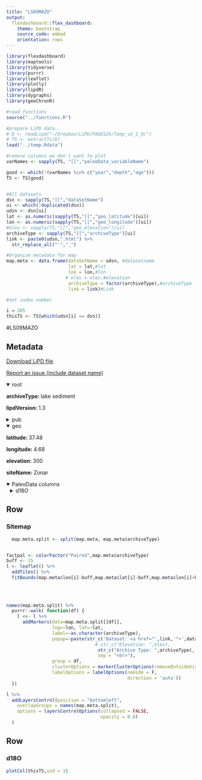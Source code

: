 ```yaml
---
title: "LS09MAZO"
output: 
  flexdashboard::flex_dashboard:
    theme: bootstrap
    source_code: embed
    orientation: rows
---
```


```r
library(flexdashboard)
library(maptools)
library(tidyverse)
library(purrr)
library(leaflet)
library(plotly)
library(lipdR)
library(dygraphs)
library(geoChronR)

#read functions
source("../functions.R")

#prepare LiPD data..
# D <- readLipd("~/Dropbox/LiPD/PAGES2k/Temp_v2_1_0/")
# TS <- extractTs(D)
load("../temp.Rdata")

#remove columns we don't want to plot
varNames <- sapply(TS, "[[","paleoData_variableName")

good <- which(!(varNames %in% c("year","depth","age")))
TS <- TS[good]


#All datasets
dsn <- sapply(TS,"[[","dataSetName")
ui <- which(!duplicated(dsn))
udsn <- dsn[ui]
lat <- as.numeric(sapply(TS,"[[","geo_latitude")[ui])
lon <- as.numeric(sapply(TS,"[[","geo_longitude")[ui])
#elev <- sapply(TS,"[[","geo_elevation")[ui]
archiveType <- sapply(TS,"[[","archiveType")[ui]
link <- paste0(udsn,".html") %>% 
  str_replace_all("'","_")

#Organize metadata for map
map.meta <- data.frame(dataSetName = udsn, #datasetname
                       lat = lat,#lat
                       lon = lon,#lon
                      # elev = elev,#elevation
                       archiveType = factor(archiveType),#archiveType
                       link = link)#Link

#set index number

i = 285
thisTS <- TS[which(udsn[i] == dsn)]
```
#LS09MAZO

Metadata {.sidebar}
-------------------------------------
[Download LiPD file](LS09MAZO.lpd)
            

[Report an issue (include dataset name)](https://github.com/nickmckay/LiPDverse/issues)

<details open style="margin-left: 0px">
<summary>root</summary>
<p style="margin-left: 0px"><strong>archiveType: </strong>lake sediment
<p style="margin-left: 0px"><strong>lipdVersion: </strong>1.3
</details>
<details>
<summary>pub</summary>
<details style="margin-left: 10px">
<summary>pub1</summary>
<p style="margin-left: 10px"><strong>author: </strong>Mart�n-Puertas, Celia , Valero-Garc�s, Blas L. , Brauer, Achim , Mata, M. Pilar , Delgado-Huertas, Antonio , Dulski, Peter
<p style="margin-left: 10px"><strong>journal: </strong>Quaternary Research
<p style="margin-left: 10px"><strong>volume: </strong>71
<p style="margin-left: 10px"><strong>pages: </strong>-12
<p style="margin-left: 10px"><strong>pubYear: </strong>2009
<p style="margin-left: 10px"><strong>title: </strong>The Iberian?Roman Humid Period (2600?1600�cal yr BP) in the Zo�ar Lake varve record (Andaluc�a, southern Spain)
<p style="margin-left: 10px"><strong>DOI: </strong>10.1016/j.yqres.2008.10.004
</details>
</details>
<details open style="margin-left: 0px">
<summary>geo</summary>
<p style="margin-left: 0px"><strong>latitude: </strong>37.48
<p style="margin-left: 0px"><strong>longitude: </strong>4.68
<p style="margin-left: 0px"><strong>elevation: </strong>300
<p style="margin-left: 0px"><strong>siteName: </strong>Zonar
</details>
<details open>
<summary>PaleoData columns</summary>
<details style="margin-left: 10px">
<summary>d18O</summary>
<p style="margin-left: 10px"><strong>TSid: </strong>LS09MAZO
<p style="margin-left: 10px"><strong>variableName: </strong>d18O
<p style="margin-left: 10px"><strong>units: </strong>permil
<p style="margin-left: 10px"><strong>description: </strong>carbonate
<details>
<summary>interpretation</summary>
<details style="margin-left: 20px">
<summary>1</summary>
<p style="margin-left: 20px"><strong>basis: </strong>However, the continuous enrichment of 18O, due to evaporation, during spring and summer results in heavier isotope values at the end of the warm seasons. Consequently, the isotopic oscillations can be interpreted as a reflection of changes in the intensity of the evaporation processes (Li and Ku,1997) that cancel out the opposite effect of the temperature increase (decreasing isotopic fractionation with increasing temperature; McCrea, 1950).
<p style="margin-left: 20px"><strong>direction: </strong>negative
<p style="margin-left: 20px"><strong>equilibriumEvidence: </strong>Isotopic values ?18O of calcite precipitating in the surface waters of Zo�ar Lake obtained from a buoy and anchor rope concretion growth show values (between ?2 to +1? vs V-PDB) coherent with calcite formation in isotopic equilibriumwith epilimnetic lake waters (+1 to + 6??18Owater (V-SMOW))
<p style="margin-left: 20px"><strong>inferredMaterial: </strong>lake water
<p style="margin-left: 20px"><strong>rank: </strong>1
<p style="margin-left: 20px"><strong>scope: </strong>isotope
<p style="margin-left: 20px"><strong>variable: </strong>I_E
</details>
<details style="margin-left: 20px">
<summary>2</summary>
<p style="margin-left: 20px"><strong>direction: </strong>negative
<p style="margin-left: 20px"><strong>equilibriumEvidence: </strong>Isotopic values ?18O of calcite precipitating in the surface waters of Zo�ar Lake obtained from a buoy and anchor rope concretion growth show values (between ?2 to +1? vs V-PDB) coherent with calcite formation in isotopic equilibriumwith epilimnetic lake waters (+1 to + 6??18Owater (V-SMOW))
<p style="margin-left: 20px"><strong>inferredMaterial: </strong>lake water
<p style="margin-left: 20px"><strong>rank: </strong>2
<p style="margin-left: 20px"><strong>scope: </strong>isotope
<p style="margin-left: 20px"><strong>variable: </strong>Temperature
</details>
</details>
</details>

Row
-----------------------------------------------------------------------

### Sitemap

```r
  map.meta.split <- split(map.meta, map.meta$archiveType)


factpal <- colorFactor("Paired",map.meta$archiveType)
buff <- 15
l <- leaflet() %>% 
  addTiles() %>% 
  fitBounds(map.meta$lon[i]-buff,map.meta$lat[i]-buff,map.meta$lon[i]+buff,map.meta$lat[i]+buff)
  

  
  
names(map.meta.split) %>%
  purrr::walk( function(df) {
    l <<- l %>%
      addMarkers(data=map.meta.split[[df]],
                 lng=~lon, lat=~lat,
                 label=~as.character(archiveType),
                 popup=~paste(str_c('Dataset: <a href="',link,'">',dataSetName,'</a>'),
                                 # str_c("Elevation: ",elev),
                                  str_c("Archive Type: ",archiveType),
                                  sep = "<br>"),
                 group = df,
                 clusterOptions = markerClusterOptions(removeOutsideVisibleBounds = F),
                 labelOptions = labelOptions(noHide = F,
                                             direction = 'auto'))
  })

l %>%
  addLayersControl(position = "bottomleft",
    overlayGroups = names(map.meta.split),
    options = layersControlOptions(collapsed = FALSE,
                                   opacity = 0.8)
  )
```

Row {.tabset .tabset-fade}
-----------------------------------------------------------------------

### d18O
```r
plotCol(thisTS,ind = 1)
```
